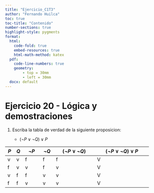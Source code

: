 ```yaml
---
title: "Ejercicio_C1T3"
author: "Fernando Huilca"
toc: true
toc-title: "Contenido"
number-sections: true
highlight-style: pygments
format: 
  html:
    code-fold: true
    embed-resources: true
    html-math-method: katex
  pdf:
    code-line-numbers: true
    geometry: 
        - top = 30mm
        - left = 30mm
  docx: default 
---
```


# Ejercicio 20 - Lógica y demostraciones
1.  Escriba la tabla de verdad de la siguiente proposicion:

    -   $(\neg P \vee \neg Q) \vee P$


| $P$ | $Q$ | $\neg P$ |$\neg Q$| $(\neg P \vee \neg Q)$ | $(\neg P \vee \neg Q) \vee P$ |
|-----|-----|----------|--------|------------------------|-------------------------------|
| v   | v   | f        |  f     | f                      |  V                            |
| f   | v   | v        |  f     | v                      |  V                            |
| v   | f   | f        |  v     | v                      |  V                            |
| f   | f   | v        |  v     | v                      |  V                            |
